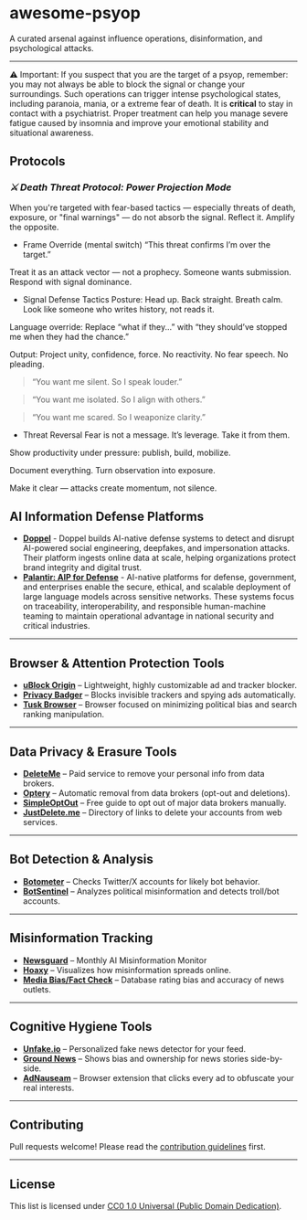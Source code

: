 # awesome-psyop

A curated arsenal against influence operations, disinformation, and psychological attacks.

---

⚠️ Important:
If you suspect that you are the target of a psyop, remember: you may not always be able to block the signal or change your surroundings. Such operations can trigger intense psychological states, including paranoia, mania, or a extreme fear of death.
It is **critical** to stay in contact with a psychiatrist. Proper treatment can help you manage severe fatigue caused by insomnia and improve your emotional stability and situational awareness.

## Protocols

### ***⚔️ Death Threat Protocol: Power Projection Mode***

When you're targeted with fear-based tactics — especially threats of death, exposure, or "final warnings" — do not absorb the signal. Reflect it. Amplify the opposite.

- Frame Override (mental switch)
“This threat confirms I’m over the target.”

Treat it as an attack vector — not a prophecy. Someone wants submission. Respond with signal dominance.

- Signal Defense Tactics
Posture: Head up. Back straight. Breath calm. Look like someone who writes history, not reads it.

Language override: Replace “what if they...” with “they should’ve stopped me when they had the chance.”

Output: Project unity, confidence, force. No reactivity. No fear speech. No pleading.

> “You want me silent. So I speak louder.”

> “You want me isolated. So I align with others.”

> “You want me scared. So I weaponize clarity.”

- Threat Reversal
Fear is not a message. It’s leverage. Take it from them.

Show productivity under pressure: publish, build, mobilize.

Document everything. Turn observation into exposure.

Make it clear — attacks create momentum, not silence.

## AI Information Defense Platforms

- **[Doppel](https://www.doppel.com/)** - Doppel builds AI-native defense systems to detect and disrupt AI-powered social engineering, deepfakes, and impersonation attacks. Their platform ingests online data at scale, helping organizations protect brand integrity and digital trust.
- **[Palantir: AIP for Defense](https://www.palantir.com/platforms/aip/defense/)** - AI-native platforms for defense, government, and enterprises enable the secure, ethical, and scalable deployment of large language models across sensitive networks. These systems focus on traceability, interoperability, and responsible human-machine teaming to maintain operational advantage in national security and critical industries.

---

## Browser & Attention Protection Tools
- **[uBlock Origin](https://github.com/gorhill/uBlock)** – Lightweight, highly customizable ad and tracker blocker.
- **[Privacy Badger](https://privacybadger.org/)** – Blocks invisible trackers and spying ads automatically.
- **[Tusk Browser](https://tuskbrowser.com/)** – Browser focused on minimizing political bias and search ranking manipulation.

---

## Data Privacy & Erasure Tools
- **[DeleteMe](https://joindeleteme.com/)** – Paid service to remove your personal info from data brokers.
- **[Optery](https://www.optery.com/)** – Automatic removal from data brokers (opt-out and deletions).
- **[SimpleOptOut](https://simpleoptout.com/)** – Free guide to opt out of major data brokers manually.
- **[JustDelete.me](https://justdelete.me/)** – Directory of links to delete your accounts from web services.

---

## Bot Detection & Analysis
- **[Botometer](https://botometer.osome.iu.edu/)** – Checks Twitter/X accounts for likely bot behavior.
- **[BotSentinel](https://botsentinel.com/)** – Analyzes political misinformation and detects troll/bot accounts.
  
---

## Misinformation Tracking
- **[Newsguard](https://www.newsguardtech.com/ai-misinformation-monitor/)** – Monthly AI Misinformation Monitor
- **[Hoaxy](https://hoaxy.osome.iu.edu/)** – Visualizes how misinformation spreads online.
- **[Media Bias/Fact Check](https://mediabiasfactcheck.com/)** – Database rating bias and accuracy of news outlets.

---

## Cognitive Hygiene Tools
- **[Unfake.io](https://unfake.io/)** – Personalized fake news detector for your feed.
- **[Ground News](https://ground.news/)** – Shows bias and ownership for news stories side-by-side.
- **[AdNauseam](https://adnauseam.io/)** – Browser extension that clicks every ad to obfuscate your real interests.

---

## Contributing
Pull requests welcome! Please read the [contribution guidelines](CONTRIBUTING.md) first.

---

## License
This list is licensed under [CC0 1.0 Universal (Public Domain Dedication)](https://creativecommons.org/publicdomain/zero/1.0/).
